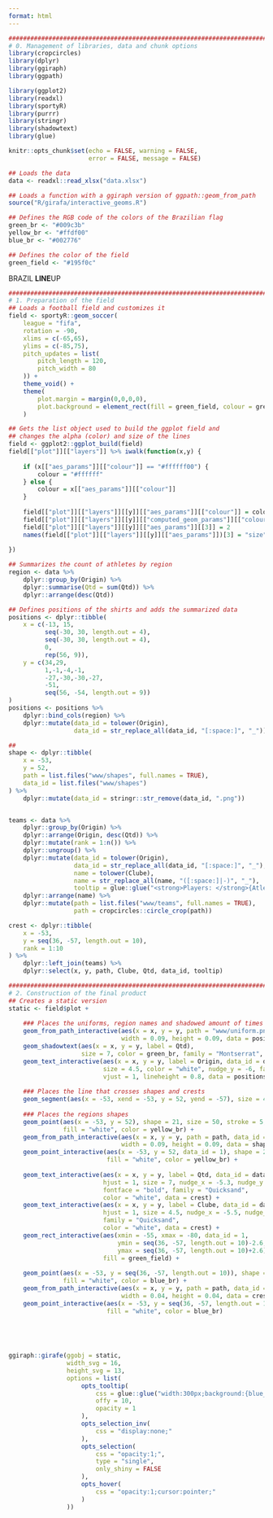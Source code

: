 ```yaml
---
format: html
---
```


```r

################################################################################
# 0. Management of libraries, data and chunk options
library(cropcircles)
library(dplyr)
library(ggiraph)
library(ggpath)

library(ggplot2)
library(readxl)
library(sportyR)
library(purrr)
library(stringr)
library(shadowtext)
library(glue)

knitr::opts_chunk$set(echo = FALSE, warning = FALSE,
                      error = FALSE, message = FALSE)

## Loads the data
data <- readxl::read_xlsx("data.xlsx")

## Loads a function with a ggiraph version of ggpath::geom_from_path
source("R/girafa/interactive_geoms.R")

## Defines the RGB code of the colors of the Brazilian flag
green_br <- "#009c3b"
yellow_br <- "#ffdf00"
blue_br <- "#002776"

## Defines the color of the field
green_field <- "#195f0c"

```

<!-- Connects to Google Fonts and gets the Quicksand font -->
<link rel="preconnect" href="https://fonts.googleapis.com">
<link rel="preconnect" href="https://fonts.gstatic.com" crossorigin>
<link href="https://fonts.googleapis.com/css2?family=Quicksand&family=Montserrat&display=swap" rel="stylesheet">

<!-- Connects to the CSS stylesheet -->
<link href="www/styles.css" rel="stylesheet">

<div id='title'>BRAZIL <strong>LINE</strong>UP</div>

```r

################################################################################
# 1. Preparation of the field
## Loads a football field and customizes it
field <- sportyR::geom_soccer(
    league = "fifa",
    rotation = -90,
    xlims = c(-65,65),
    ylims = c(-85,75),
    pitch_updates = list(
        pitch_length = 120,
        pitch_width = 80
    )) + 
    theme_void() +
    theme(
        plot.margin = margin(0,0,0,0),
        plot.background = element_rect(fill = green_field, colour = green_field)
    )

## Gets the list object used to build the ggplot field and
## changes the alpha (color) and size of the lines
field <- ggplot2::ggplot_build(field)
field[["plot"]][["layers"]] %>% iwalk(function(x,y) {
    
    if (x[["aes_params"]][["colour"]] == "#ffffff00") {
        colour = "#ffffff"
    } else {
        colour = x[["aes_params"]][["colour"]]
    }
    
    field[["plot"]][["layers"]][[y]][["aes_params"]][["colour"]] = colour
    field[["plot"]][["layers"]][[y]][["computed_geom_params"]][["colour"]] = colour
    field[["plot"]][["layers"]][[y]][["aes_params"]][[3]] = 2
    names(field[["plot"]][["layers"]][[y]][["aes_params"]])[3] = "size"
    
})

## Summarizes the count of athletes by region
region <- data %>% 
    dplyr::group_by(Origin) %>% 
    dplyr::summarise(Qtd = sum(Qtd)) %>% 
    dplyr::arrange(desc(Qtd))

## Defines positions of the shirts and adds the summarized data
positions <- dplyr::tibble(
    x = c(-13, 15,
          seq(-30, 30, length.out = 4),
          seq(-30, 30, length.out = 4),
          0,
          rep(56, 9)),
    y = c(34,29,
          1,-1,-4,-1,
          -27,-30,-30,-27,
          -51,
          seq(56, -54, length.out = 9))
)
positions <- positions %>% 
    dplyr::bind_cols(region) %>% 
    dplyr::mutate(data_id = tolower(Origin),
                  data_id = str_replace_all(data_id, "[:space:]", "_"))

## 
shape <- dplyr::tibble(
    x = -53,
    y = 52,
    path = list.files("www/shapes", full.names = TRUE),
    data_id = list.files("www/shapes")
) %>% 
    dplyr::mutate(data_id = stringr::str_remove(data_id, ".png"))


teams <- data %>% 
    dplyr::group_by(Origin) %>% 
    dplyr::arrange(Origin, desc(Qtd)) %>% 
    dplyr::mutate(rank = 1:n()) %>% 
    dplyr::ungroup() %>% 
    dplyr::mutate(data_id = tolower(Origin),
                  data_id = str_replace_all(data_id, "[:space:]", "_"),
                  name = tolower(Clube),
                  name = str_replace_all(name, "([:space:]|-)", "_"),
                  tooltip = glue::glue("<strong>Players: </strong>{Atletas}")) %>% 
    dplyr::arrange(name) %>% 
    dplyr::mutate(path = list.files("www/teams", full.names = TRUE),
                  path = cropcircles::circle_crop(path))

crest <- dplyr::tibble(
    x = -53,
    y = seq(36, -57, length.out = 10),
    rank = 1:10
) %>% 
    dplyr::left_join(teams) %>% 
    dplyr::select(x, y, path, Clube, Qtd, data_id, tooltip)

################################################################################
# 2. Construction of the final product
## Creates a static version
static <- field$plot +
    
    ### Places the uniforms, region names and shadowed amount of times their playeres were in the lineup
    geom_from_path_interactive(aes(x = x, y = y, path = "www/uniform.png", data_id = data_id),
                               width = 0.09, height = 0.09, data = positions) +
    geom_shadowtext(aes(x = x, y = y, label = Qtd),
                    size = 7, color = green_br, family = "Montserrat", data = positions) +
    geom_text_interactive(aes(x = x, y = y, label = Origin, data_id = data_id),
                          size = 4.5, color = "white", nudge_y = -6, family = "Quicksand",
                          vjust = 1, lineheight = 0.8, data = positions) +
    
    ### Places the line that crosses shapes and crests
    geom_segment(aes(x = -53, xend = -53, y = 52, yend = -57), size = 4, color = blue_br) +
    
    ### Places the regions shapes
    geom_point(aes(x = -53, y = 52), shape = 21, size = 50, stroke = 5,
               fill = "white", color = yellow_br) +
    geom_from_path_interactive(aes(x = x, y = y, path = path, data_id = data_id),
                               width = 0.09, height = 0.09, data = shape) +
    geom_point_interactive(aes(x = -53, y = 52, data_id = 1), shape = 21, size = 50, stroke = 5,
                           fill = "white", color = yellow_br) +
    
    geom_text_interactive(aes(x = x, y = y, label = Qtd, data_id = data_id),
                          hjust = 1, size = 7, nudge_x = -5.3, nudge_y = 1.4,
                          fontface = "bold", family = "Quicksand",
                          color = "white", data = crest) +
    geom_text_interactive(aes(x = x, y = y, label = Clube, data_id = data_id),
                          hjust = 1, size = 4.5, nudge_x = -5.5, nudge_y = -1.4,
                          family = "Quicksand",
                          color = "white", data = crest) +
    geom_rect_interactive(aes(xmin = -55, xmax = -80, data_id = 1,
                              ymin = seq(36, -57, length.out = 10)-2.6,
                              ymax = seq(36, -57, length.out = 10)+2.6),
                          fill = green_field) +
    
    geom_point(aes(x = -53, y = seq(36, -57, length.out = 10)), shape = 21, size = 20, stroke = 5,
               fill = "white", color = blue_br) +
    geom_from_path_interactive(aes(x = x, y = y, path = path, data_id = data_id, tooltip = tooltip),
                               width = 0.04, height = 0.04, data = crest) +
    geom_point_interactive(aes(x = -53, y = seq(36, -57, length.out = 10), data_id = 1), shape = 21, size = 20, stroke = 5,
                           fill = "white", color = blue_br)
    
    
    


ggiraph::girafe(ggobj = static, 
                width_svg = 16,
                height_svg = 13,
                options = list(
                    opts_tooltip(
                        css = glue::glue("width:300px;background:{blue_br};color:white;padding:20px;border-radius:20px;"),
                        offy = 10,
                        opacity = 1
                    ),
                    opts_selection_inv(
                        css = "display:none;"
                    ),
                    opts_selection(
                        css = "opacity:1;",
                        type = "single",
                        only_shiny = FALSE
                    ),
                    opts_hover(
                        css = "opacity:1;cursor:pointer;"
                    )
                ))

```

